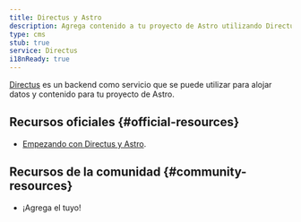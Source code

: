 ```yaml
---
title: Directus y Astro
description: Agrega contenido a tu proyecto de Astro utilizando Directus como CMS.
type: cms
stub: true
service: Directus
i18nReady: true
---
```


[Directus](https://directus.io/) es un backend como servicio que se puede utilizar para alojar datos y contenido para tu proyecto de Astro.

## Recursos oficiales \{#official-resources\}

- [Empezando con Directus y Astro](https://docs.directus.io/blog/getting-started-directus-astro.html).

## Recursos de la comunidad \{#community-resources\}

- ¡Agrega el tuyo!
